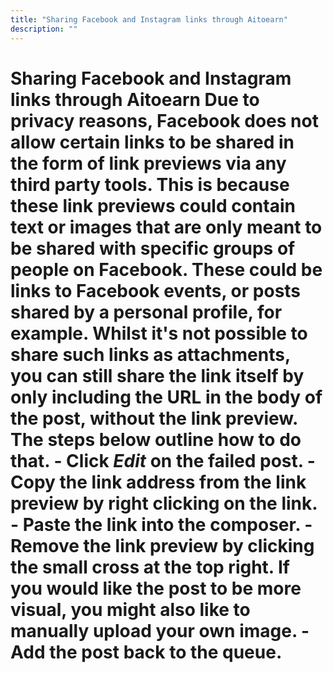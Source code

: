 ```yaml
---
title: "Sharing Facebook and Instagram links through Aitoearn"
description: ""
---
```


<UpdatedAt />


# Sharing Facebook and Instagram links through Aitoearn Due to privacy reasons, Facebook does not allow certain links to be shared in the form of link previews via any third party tools. This is because these link previews could contain text or images that are only meant to be shared with specific groups of people on Facebook. These could be links to Facebook events, or posts shared by a personal profile, for example. Whilst it's not possible to share such links as attachments, you can still share the link itself by only including the URL in the body of the post, without the link preview. The steps below outline how to do that. - Click ***Edit*** on the failed post. - Copy the link address from the link preview by right clicking on the link. - Paste the link into the composer. - Remove the link preview by clicking the small cross at the top right. If you would like the post to be more visual, you might also like to manually upload your own image. - Add the post back to the queue.
